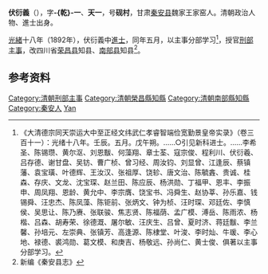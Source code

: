 '''伏衍義'''（{{bd|1867年||20世纪|?|catIdx=F}}），字'''-{乾}-一'''、'''天一'''，号'''砚村'''，甘肃[[秦安县|秦安县]]魏家王家窑人。清朝政治人物、進士出身。

[[光緒|光緒]]十八年（1892年），伏衍義中[[進士|進士]]，同年五月，以主事分部学习<ref>《大清德宗同天崇运大中至正经文纬武仁孝睿智端俭宽勤景皇帝实录》（卷三百十一）：光绪十八年。壬辰。五月。戊午朔。……○引见新科进士。……李希圣、陈锡瓒、黄尔沤、刘恩黻、何藻翔、章士荃、寇宗俊、程利川、伏衍羲、吕存德、谢甘盘、吴钫、曹广桢、曾习经、周汝钧、刘显曾、江逢辰、蔡镇藩、袁宝璜、叶德辉、王汝汉、张祖厚、饶轸、唐文治、陈毓錱、贵诚、桂森、存庆、文龙、沈宝琛、赵兰田、陈应辰、杨洪勋、丁福甲、恩丰、李振申、周凤翔、恩龄、黄允中、李宗膺、饶宝书、冯舜生、赵协莘、孙乐嘉、钱锡舜、汪忠杰、陈凤藻、陈钜前、张炳文、钟为桢、汪时琛、邓廷佐、李慎侯、吴思让、陈乃赓、张联骏、焦志贤、陈福荫、孟广模、溥岳、陈雨浓、杨楷、吕森、胡寿荣、徐德溉、屠尔敏、汪庆生、吕曾、夏时济、蒋廷黻、李兰馨、孙培元、左崇典、张镇芳、高逢源、陈棣堂、叶浚、李时灿、牛瑗、李心地、禄德、裘鸿勋、葛文模、和庚吉、杨敬远、孙尚仁、黄士俊、俱著以主事分部学习。</ref>，授官[[刑部|刑部]][[主事|主事]]，改四川省[[荣昌县|荣昌县]]知县、[[南部县|南部县]]知县<ref>新编《秦安县志》</ref>。

==参考资料==
{{reflist|2}}

{{光緒十八年壬辰科殿試金榜}}
{{清朝官员小作品}}
{{DEFAULTSORT:Fu伏}}
[[Category:清朝刑部主事|Category:清朝刑部主事]]
[[Category:清朝榮昌縣知縣|Category:清朝榮昌縣知縣]]
[[Category:清朝南部縣知縣|Category:清朝南部縣知縣]]
[[Category:秦安人|Category:秦安人]]
[[Category:伏姓|Yan]]